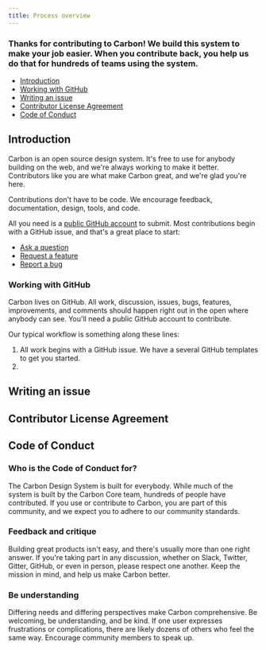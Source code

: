 ```yaml
---
title: Process overview
---
```


### Thanks for contributing to Carbon! We build this system to make your job easier. When you contribute back, you help us do that for hundreds of teams using the system.

<AnchorLinks>

- [Introduction](#introduction)
- [Working with GitHub](#working-with-GitHub)
- [Writing an issue](#writing-an-issue)
- [Contributor License Agreement](#contributor-License-Agreement)
- [Code of Conduct](#code-of-conduct)

</AnchorLinks>

## Introduction

Carbon is an open source design system. It's free to use for anybody building on the web, and we're always working to make it better. Contributors like you are what make Carbon great, and we're glad you're here.

Contributions don't have to be code. We encourage feedback, documentation, design, tools, and code.

All you need is a [public GitHub account](https://github.com/join) to submit. Most contributions begin with a GitHub issue, and that's a great place to start:

* [Ask a question](https://github.com/carbon-design-system/carbon/issues/new?assignees=&labels=type%3A+question+%3Aquestion%3A&template=question.md&title=)
* [Request a feature](https://github.com/carbon-design-system/carbon/issues/new?assignees=&labels=type%3A+enhancement+%F0%9F%92%A1&template=feature-request-or-enhancement.md&title=)
* [Report a bug](https://github.com/carbon-design-system/carbon/issues/new?assignees=&labels=type%3A+bug+%F0%9F%90%9B&template=bug-report.md&title=)


### Working with GitHub

Carbon lives on GitHub. All work, discussion, issues, bugs, features, improvements, and comments should happen right out in the open where anybody can see. You'll need a public GitHub account to contribute.

Our typical workflow is something along these lines:

1. All work begins with a GitHub issue. We have a several GitHub templates to get you started.
2. 

## Writing an issue

## Contributor License Agreement

## Code of Conduct

### Who is the Code of Conduct for?

The Carbon Design System is built for everybody. While much of the system is built by the Carbon Core team, hundreds of people have contributed. If you use or contribute to Carbon, you are part of this community, and we expect you to adhere to our community standards.

### Feedback and critique

Building great products isn't easy, and there's usually more than one right answer. If you're taking part in any discussion, whether on Slack, Twitter, Gitter, GitHub, or even in person, please respect one another. Keep the mission in mind, and help us make Carbon better.

### Be understanding

Differing needs and differing perspectives make Carbon comprehensive. Be welcoming, be understanding, and be kind. If one user expresses frustrations or complications, there are likely dozens of others who feel the same way. Encourage community members to speak up.
